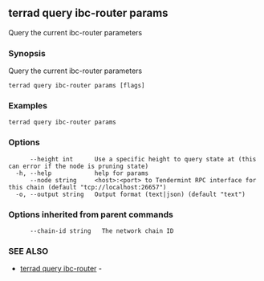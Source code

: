 ## terrad query ibc-router params

Query the current ibc-router parameters

### Synopsis

Query the current ibc-router parameters

```
terrad query ibc-router params [flags]
```

### Examples

```
terrad query ibc-router params
```

### Options

```
      --height int      Use a specific height to query state at (this can error if the node is pruning state)
  -h, --help            help for params
      --node string     <host>:<port> to Tendermint RPC interface for this chain (default "tcp://localhost:26657")
  -o, --output string   Output format (text|json) (default "text")
```

### Options inherited from parent commands

```
      --chain-id string   The network chain ID
```

### SEE ALSO

* [terrad query ibc-router](terrad_query_ibc-router.md)	 - 


